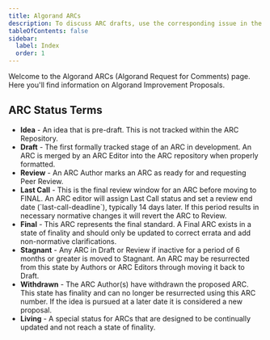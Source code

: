 ```yaml
---
title: Algorand ARCs
description: To discuss ARC drafts, use the corresponding issue in the issue tracker.
tableOfContents: false
sidebar:
  label: Index
  order: 1
---
```


Welcome to the Algorand ARCs (Algorand Request for Comments) page. Here you'll find information on Algorand Improvement Proposals.
<ArcsList/>

## ARC Status Terms
<ul>
  <li><strong>Idea</strong> - An idea that is pre-draft. This is not tracked within the ARC Repository.</li>
  <li><strong>Draft</strong> - The first formally tracked stage of an ARC in development. An ARC is merged by an ARC Editor into the ARC repository when properly formatted.</li>
  <li><strong>Review</strong> - An ARC Author marks an ARC as ready for and requesting Peer Review.</li>
  <li><strong>Last Call</strong> - This is the final review window for an ARC before moving to FINAL. An ARC editor will assign Last Call status and set a review end date (`last-call-deadline`), typically 14 days later. If this period results in necessary normative changes it will revert the ARC to Review.</li>
  <li><strong>Final</strong> - This ARC represents the final standard. A Final ARC exists in a state of finality and should only be updated to correct errata and add non-normative clarifications.</li>
  <li><strong>Stagnant</strong> - Any ARC in Draft or Review if inactive for a period of 6 months or greater is moved to Stagnant. An ARC may be resurrected from this state by Authors or ARC Editors through moving it back to Draft.</li>
  <li><strong>Withdrawn</strong> - The ARC Author(s) have withdrawn the proposed ARC. This state has finality and can no longer be resurrected using this ARC number. If the idea is pursued at a later date it is considered a new proposal.</li>
  <li><strong>Living</strong> - A special status for ARCs that are designed to be continually updated and not reach a state of finality.</li>
</ul>
